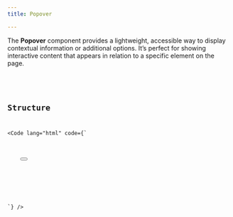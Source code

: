 ```yaml
---
title: Popover

---
```


The **Popover** component provides a lightweight, accessible way to display contextual information or additional options. It’s perfect for showing interactive content that appears in relation to a specific element on the page.

<ComponentDemo label="Popover demo">
    <Popover slot="preview" />
    <Code 
        slot="code" 
        lang="html" 
        code={PopoverCode} 
    />
</ComponentDemo>

## Structure

<Code lang="html" code={`
<div x-data="popover">
    <button x-ref="trigger"></button>
    <div x-ref="content" x-cloak>
        <div x-ref="arrow"></div>
    </div>
</div>
`} />